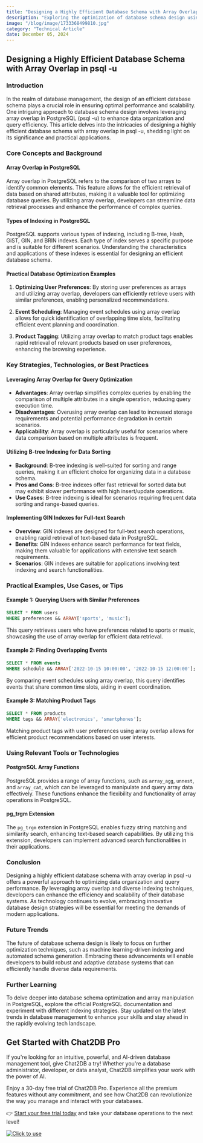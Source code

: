 ```yaml
---
title: "Designing a Highly Efficient Database Schema with Array Overlap in psql -u"
description: "Exploring the optimization of database schema design using array overlap in PostgreSQL."
image: "/blog/image/1733368499810.jpg"
category: "Technical Article"
date: December 05, 2024
---
```


## Designing a Highly Efficient Database Schema with Array Overlap in psql -u

### Introduction

In the realm of database management, the design of an efficient database schema plays a crucial role in ensuring optimal performance and scalability. One intriguing approach to database schema design involves leveraging array overlap in PostgreSQL (psql -u) to enhance data organization and query efficiency. This article delves into the intricacies of designing a highly efficient database schema with array overlap in psql -u, shedding light on its significance and practical applications.

### Core Concepts and Background

#### Array Overlap in PostgreSQL

Array overlap in PostgreSQL refers to the comparison of two arrays to identify common elements. This feature allows for the efficient retrieval of data based on shared attributes, making it a valuable tool for optimizing database queries. By utilizing array overlap, developers can streamline data retrieval processes and enhance the performance of complex queries.

#### Types of Indexing in PostgreSQL

PostgreSQL supports various types of indexing, including B-tree, Hash, GiST, GIN, and BRIN indexes. Each type of index serves a specific purpose and is suitable for different scenarios. Understanding the characteristics and applications of these indexes is essential for designing an efficient database schema.

#### Practical Database Optimization Examples

1. **Optimizing User Preferences**: By storing user preferences as arrays and utilizing array overlap, developers can efficiently retrieve users with similar preferences, enabling personalized recommendations.

2. **Event Scheduling**: Managing event schedules using array overlap allows for quick identification of overlapping time slots, facilitating efficient event planning and coordination.

3. **Product Tagging**: Utilizing array overlap to match product tags enables rapid retrieval of relevant products based on user preferences, enhancing the browsing experience.

### Key Strategies, Technologies, or Best Practices

#### Leveraging Array Overlap for Query Optimization

- **Advantages**: Array overlap simplifies complex queries by enabling the comparison of multiple attributes in a single operation, reducing query execution time.
- **Disadvantages**: Overusing array overlap can lead to increased storage requirements and potential performance degradation in certain scenarios.
- **Applicability**: Array overlap is particularly useful for scenarios where data comparison based on multiple attributes is frequent.

#### Utilizing B-tree Indexing for Data Sorting

- **Background**: B-tree indexing is well-suited for sorting and range queries, making it an efficient choice for organizing data in a database schema.
- **Pros and Cons**: B-tree indexes offer fast retrieval for sorted data but may exhibit slower performance with high insert/update operations.
- **Use Cases**: B-tree indexing is ideal for scenarios requiring frequent data sorting and range-based queries.

#### Implementing GIN Indexes for Full-text Search

- **Overview**: GIN indexes are designed for full-text search operations, enabling rapid retrieval of text-based data in PostgreSQL.
- **Benefits**: GIN indexes enhance search performance for text fields, making them valuable for applications with extensive text search requirements.
- **Scenarios**: GIN indexes are suitable for applications involving text indexing and search functionalities.

### Practical Examples, Use Cases, or Tips

#### Example 1: Querying Users with Similar Preferences

```sql
SELECT * FROM users
WHERE preferences && ARRAY['sports', 'music'];
```

This query retrieves users who have preferences related to sports or music, showcasing the use of array overlap for efficient data retrieval.

#### Example 2: Finding Overlapping Events

```sql
SELECT * FROM events
WHERE schedule && ARRAY['2022-10-15 10:00:00', '2022-10-15 12:00:00'];
```

By comparing event schedules using array overlap, this query identifies events that share common time slots, aiding in event coordination.

#### Example 3: Matching Product Tags

```sql
SELECT * FROM products
WHERE tags && ARRAY['electronics', 'smartphones'];
```

Matching product tags with user preferences using array overlap allows for efficient product recommendations based on user interests.

### Using Relevant Tools or Technologies

#### PostgreSQL Array Functions

PostgreSQL provides a range of array functions, such as `array_agg`, `unnest`, and `array_cat`, which can be leveraged to manipulate and query array data effectively. These functions enhance the flexibility and functionality of array operations in PostgreSQL.

#### pg_trgm Extension

The `pg_trgm` extension in PostgreSQL enables fuzzy string matching and similarity search, enhancing text-based search capabilities. By utilizing this extension, developers can implement advanced search functionalities in their applications.

### Conclusion

Designing a highly efficient database schema with array overlap in psql -u offers a powerful approach to optimizing data organization and query performance. By leveraging array overlap and diverse indexing techniques, developers can enhance the efficiency and scalability of their database systems. As technology continues to evolve, embracing innovative database design strategies will be essential for meeting the demands of modern applications.

### Future Trends

The future of database schema design is likely to focus on further optimization techniques, such as machine learning-driven indexing and automated schema generation. Embracing these advancements will enable developers to build robust and adaptive database systems that can efficiently handle diverse data requirements.

### Further Learning

To delve deeper into database schema optimization and array manipulation in PostgreSQL, explore the official PostgreSQL documentation and experiment with different indexing strategies. Stay updated on the latest trends in database management to enhance your skills and stay ahead in the rapidly evolving tech landscape.

## Get Started with Chat2DB Pro

If you're looking for an intuitive, powerful, and AI-driven database management tool, give Chat2DB a try! Whether you're a database administrator, developer, or data analyst, Chat2DB simplifies your work with the power of AI.

Enjoy a 30-day free trial of Chat2DB Pro. Experience all the premium features without any commitment, and see how Chat2DB can revolutionize the way you manage and interact with your databases.

👉 [Start your free trial today](https://chat2db.ai/pricing) and take your database operations to the next level!


[![Click to use](/image/blog/bg/chat2db.jpg)](https://app.chat2db-ai.com/)
